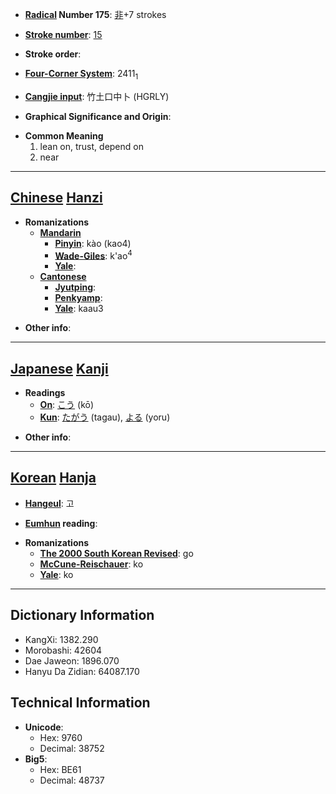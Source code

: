 * '''[[Wiktionary:Chinese radical index| Radical]] Number 175''': [[Wiktionary:Chinese radical index 非|非]]+7 strokes

* '''[[Wiktionary:Chinese total strokes index|Stroke number]]''': [[Wiktionary:Chinese total strokes index 15|15]]

* '''Stroke order''': 

* '''[[Wiktionary:Chinese four corner index|Four-Corner System]]''': 2411<sub>1</sub>

* '''[[Wiktionary:Chinese Cangjie index|Cangjie input]]''': 竹土口中卜 (HGRLY)

* '''Graphical Significance and Origin''': 

* '''Common Meaning'''
*#lean on, trust, depend on
*# near


----

== [[Chinese]] [[Hanzi]] ==

* '''Romanizations'''
** '''[[Mandarin]]'''
*** '''[[Pinyin]]''': kào (kao4)
*** '''[[Wade-Giles]]''': k'ao<sup>4</sup>
*** '''[[Yale]]''': 
** '''[[Cantonese]]'''
*** '''[[Jyutping]]''':
*** '''[[Penkyamp]]''': 
*** '''[[Yale]]''': kaau3

* '''Other info''': 

----

== [[Japanese]] [[Kanji]] ==

* '''Readings'''
** '''[[On]]''': [[こう]] (kō)
** '''[[Kun]]''': [[たがう]] (tagau), [[よる]] (yoru)

* '''Other info''':  

----

== [[Korean]] [[Hanja]] ==

* '''[[Hangeul]]''': 고

* '''[[Eumhun]] reading''': 

* '''Romanizations'''
** '''[[The 2000 South Korean Revised Romanization|The 2000 South Korean Revised]]''': go
** '''[[McCune-Reischauer]]''': ko
** '''[[Yale]]''': ko

----

== Dictionary Information ==

* KangXi: 1382.290
* Morobashi: 42604
* Dae Jaweon: 1896.070
* Hanyu Da Zidian: 64087.170

== Technical Information ==

* '''Unicode''':
** Hex: 9760
** Decimal: 38752
* '''Big5''':
** Hex: BE61
** Decimal: 48737